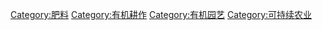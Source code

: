 [[Category:肥料|Category:肥料]]
[[Category:有机耕作|Category:有机耕作]]
[[Category:有机园艺|Category:有机园艺]]
[[Category:可持续农业|Category:可持续农业]]